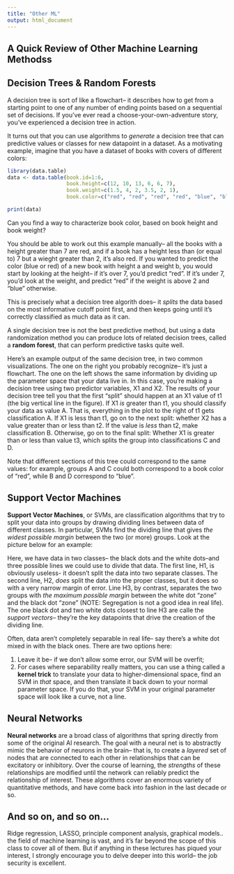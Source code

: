 ```yaml
---
title: "Other ML"
output: html_document
---
```


## A Quick Review of Other Machine Learning Methodss

## Decision Trees & Random Forests

A decision tree is sort of like a flowchart-- it describes how to get from a starting point to one of any number of ending points based on a sequential set of decisions. If you've ever read a choose-your-own-adventure story, you've experienced a decision tree in action. 

It turns out that you can use algorithms to *generate* a decision tree that can predictive values or classes for new datapoint in a dataset. As a motivating example, imagine that you have a dataset of books with covers of different colors: 

```r
library(data.table)
data <- data.table(book.id=1:6,
                   book.height=c(12, 10, 13, 6, 6, 7),
                   book.weight=c(1.5, 4, 2, 3.5, 2, 1),
                   book.color=c("red", "red", "red", "red", "blue", "blue"))

print(data)
```

Can you find a way to characterize book color, based on book height and book weight?

You should be able to work out this example manually-- all the books with a height greater than 7 are red, and if a book has a height less than (or equal to) 7 but a wieght greater than 2, it's also red. If you wanted to predict the color (blue or red) of a new book with height a and weight b, you would start by looking at the height-- if it's over 7, you'd predict "red". If it's under 7, you'd look at the weight, and predict "red" if the weight is above 2 and "blue" otherwise. 

This is precisely what a decision tree algorith does-- it *splits* the data based on the most informative cutoff point first, and then keeps going until it's correctly classified as much data as it can. 

A single decision tree is not the best predictive method, but using a data randomization method you can produce lots of related decision trees, called a **random forest**, that can perform predictive tasks quite well.

Here's an example output of the same decision tree, in two common visualizations. The one on the right you probably recognize-- it's just a flowchart. The one on the left shows the same information by dividing up the parameter space that your data live in. In this case, you're making a decision tree using two predictor variables, X1 and X2. The results of your decision tree tell you that the first "split" should happen at an X1 value of t1 (the big vertical line in the figure). If X1 *is* greater than t1, you should classify your data as value A. That is, everything in the plot to the right of t1 gets classification A. If X1 is less than t1, go on to the next split: whether X2 has a value greater than or less than t2. If the value is *less* than t2, make classification B. Otherwise, go on to the final split: Whether X1 is greater than or less than value t3, which splits the group into classifications C and D. 

Note that different sections of this tree could correspond to the same values: for example, groups A and C could both correspond to a book color of "red", while B and D correspond to "blue". 


## Support Vector Machines

**Support Vector Machines**, or SVMs, are classification algorithms that try to split your data into groups by drawing dividing lines between data of different classes. In particular, SVMs find the dividing line that gives *the widest possible margin* between the two (or more) groups. Look at the picture below for an example: 


Here, we have data in two classes-- the black dots and the white dots--and three possible lines we could use to divide that data. The first line, H1, is obviously useless- it doesn't split the data into two separate classes. The second line, H2, *does* split the data into the proper classes, but it does so with a very narrow margin of error. Line H3, by contrast, separates the two groups with *the maximum possible margin* between the white dot "zone" and the black dot "zone" (NOTE: Segregation is not a good idea in real life). The one black dot and two white dots closest to line H3 are calle the *support vectors*-- they're the key datapoints that drive the creation of the dividing line. 

Often, data aren't completely separable in real life-- say there's a white dot mixed in with the black ones. There are two options here: 

1. Leave it be-- if we don't allow some error, our SVM will be overfit;
2. For cases where separability really matters, you can use a thing called a **kernel trick** to translate your data to higher-dimensional space, find an SVM in *that* space, and then translate it back down to your normal parameter space. If you do that, your SVM in your original parameter space will look like a curve, not a line.  


## Neural Networks

**Neural networks** are a broad class of algorithms that spring directly from some of the original AI research. The goal with a neural net is to abstractly mimic the behavior of neurons in the brain-- that is, to create a *layered* set of nodes that are connected to each other in relationships that can be excitatory or inhibitory. Over the course of learning, the *strengths* of these relationships are modified until the network can reliably predict the relationship of interest. These algorithms cover an enormous variety of quantitative methods, and have come back into fashion in the last decade or so. 

## And so on, and so on...
Ridge regression, LASSO, principle component analysis, graphical models.. the field of machine learning is vast, and it's far beyond the scope of this class to cover all of them. But if anything in these lectures has piqued your interest, I strongly encourage you to delve deeper into this world-- the job security is excellent. 

